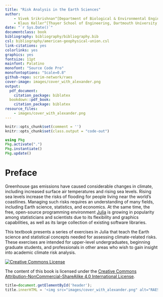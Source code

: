 ```yaml
--- 
title: "Risk Analysis in the Earth Sciences"
author: 
    - Vivek Srikrishnan^[Department of Biological & Environmental Engineering, Cornell University, viveks@cornell.edu]
    - Klaus Keller^[Thayer School of Engineering, Dartmouth University, klaus.keller@dartmouth.edu]
date: "`r Sys.Date()`"
documentclass: book
bibliography: bibliography/bibliography.bib
csl: bibliography/american-geophysical-union.csl
link-citations: yes
colorlinks: yes
graphics: yes
fontsize: 11pt
mainfont: Palatino
monofont: "Source Code Pro"
monofontoptions: "Scale=0.8"
github-repo: scrim-network/raes
cover-image: images/cover_with_alexander.png
output:
  pdf_document:
    citation_package: biblatex
  bookdown::pdf_book:
    citation_package: biblatex
resource_files:
    - images/cover_with_alexander.png
---
```


```r
knitr::opts_chunk$set(comment = '')
knitr::opts_chunk$set(class.output = "code-out")
```

```julia
using Pkg
Pkg.activate(".")
Pkg.instantiate()
Pkg.update()
```

# Preface {-} 

Greenhouse gas emissions have caused considerable changes in climate, including increased surface air temperatures and rising sea levels.  Rising sea levels increase the risks of flooding for people living near the world's coastlines.  Managing such risks requires an understanding of many fields, including Earth science, statistics, and economics.  At the same time, the free, open-source programming environment [Julia](http://www.julialang.org) is growing in popularity among statisticians and scientists due to its flexibility and graphics capabilities, as well as its large collection of existing software libraries.

This textbook presents a series of exercises in Julia that teach the Earth science and statistical concepts needed for assessing climate-related risks.  These exercises are intended for upper-level undergraduates, beginning graduate students, and professionals in other areas who wish to gain insight into academic climate risk analysis.  

<a rel="license" href="http://creativecommons.org/licenses/by-nc-sa/4.0/"><img alt="Creative Commons License" style="border-width:0" src="https://i.creativecommons.org/l/by-nc-sa/4.0/88x31.png" /></a><br />

The content of this book is licensed under the [Creative Commons Attribution-NonCommercial-ShareAlike 4.0 International License](https://creativecommons.org/licenses/by-nc-sa/4.0/).


```js
title=document.getElementById('header');
title.innerHTML = '<img src="images/cover_with_alexander.png" alt="RAES Cover Image">' + title.innerHTML
```